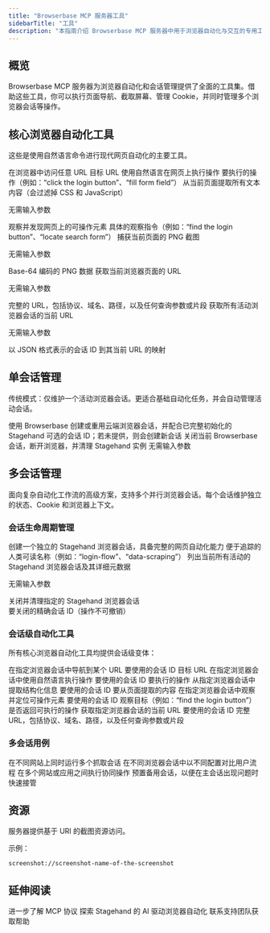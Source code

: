 ```yaml
---
title: "Browserbase MCP 服务器工具"
sidebarTitle: "工具"
description: "本指南介绍 Browserbase MCP 服务器中用于浏览器自动化与交互的专用工具。"
---
```


## 概览

Browserbase MCP 服务器为浏览器自动化和会话管理提供了全面的工具集。借助这些工具，你可以执行页面导航、截取屏幕、管理 Cookie，并同时管理多个浏览器会话等操作。

## 核心浏览器自动化工具

这些是使用自然语言命令进行现代网页自动化的主要工具。

<Accordion title="browserbase_stagehand_navigate">
在浏览器中访问任意 URL

<ParamField path="url" type="string" required>
  目标 URL
</ParamField>
</Accordion>

<Accordion title="browserbase_stagehand_act">
使用自然语言在网页上执行操作

<ParamField path="action" type="string" required>
  要执行的操作（例如：“click the login button”、“fill form field”）
</ParamField>

</Accordion>

<Accordion title="browserbase_stagehand_extract">
从当前页面提取所有文本内容（会过滤掉 CSS 和 JavaScript）

<Info>无需输入参数</Info>
</Accordion>

<Accordion title="browserbase_stagehand_observe">
观察并发现网页上的可操作元素

<ParamField path="instruction" type="string" required>
  具体的观察指令（例如：“find the login button”、“locate search form”）
</ParamField>

</Accordion>

<Accordion title="browserbase_screenshot">
捕获当前页面的 PNG 截图

<Info>无需输入参数</Info>

<ResponseField name="image" type="string">
  Base-64 编码的 PNG 数据
</ResponseField>
</Accordion>

<Accordion title="browserbase_stagehand_get_url">
获取当前浏览器页面的 URL

<Info>无需输入参数</Info>

<ResponseField name="url" type="string">
  完整的 URL，包括协议、域名、路径，以及任何查询参数或片段
</ResponseField>
</Accordion>

<Accordion title="browserbase_stagehand_get_all_urls">
获取所有活动浏览器会话的当前 URL

<Info>无需输入参数</Info>

<ResponseField name="sessionUrls" type="object">
  以 JSON 格式表示的会话 ID 到其当前 URL 的映射
</ResponseField>
</Accordion>

## 单会话管理

传统模式：仅维护一个活动浏览器会话。更适合基础自动化任务，并会自动管理活动会话。

<Accordion title="browserbase_session_create">
使用 Browserbase 创建或重用云端浏览器会话，并配合已完整初始化的 Stagehand
<ParamField path="sessionId" type="string">
  可选的会话 ID；若未提供，则会创建新会话
</ParamField>
</Accordion>

<Accordion title="browserbase_session_close">
关闭当前 Browserbase 会话，断开浏览器，并清理 Stagehand 实例
<Info>无需输入参数</Info>
</Accordion>

## 多会话管理

面向复杂自动化工作流的高级方案，支持多个并行浏览器会话。每个会话维护独立的状态、Cookie 和浏览器上下文。

### 会话生命周期管理

<Accordion title="multi_browserbase_stagehand_session_create">
创建一个独立的 Stagehand 浏览器会话，具备完整的网页自动化能力

<ParamField path="name" type="string">
  便于追踪的人类可读名称（例如：“login-flow”、“data-scraping”）
</ParamField>
</Accordion>

<Accordion title="multi_browserbase_stagehand_session_list">
列出当前所有活动的 Stagehand 浏览器会话及其详细元数据

<Info>无需输入参数</Info>

</Accordion>

<Accordion title="multi_browserbase_stagehand_session_close">
关闭并清理指定的 Stagehand 浏览器会话

<ParamField path="sessionId" type="string" required>
  要关闭的精确会话 ID（操作不可撤销）
</ParamField>
</Accordion>

### 会话级自动化工具

所有核心浏览器自动化工具均提供会话级变体：

<Accordion title="multi_browserbase_stagehand_navigate_session">
在指定浏览器会话中导航到某个 URL

<ParamField path="sessionId" type="string" required>
  要使用的会话 ID
</ParamField>

<ParamField path="url" type="string" required>
  目标 URL
</ParamField>
</Accordion>

<Accordion title="multi_browserbase_stagehand_act_session">
在指定浏览器会话中使用自然语言执行操作

<ParamField path="sessionId" type="string" required>
  要使用的会话 ID
</ParamField>

<ParamField path="action" type="string" required>
  要执行的操作
</ParamField>

</Accordion>

<Accordion title="multi_browserbase_stagehand_extract_session">
从指定浏览器会话中提取结构化信息

<ParamField path="sessionId" type="string" required>
  要使用的会话 ID
</ParamField>

<ParamField path="instruction" type="string" required>
  要从页面提取的内容
</ParamField>
</Accordion>

<Accordion title="multi_browserbase_stagehand_observe_session">
在指定浏览器会话中观察并定位可操作元素

<ParamField path="sessionId" type="string" required>
  要使用的会话 ID
</ParamField>

<ParamField path="instruction" type="string" required>
  观察目标（例如：“find the login button”）
</ParamField>

<ParamField path="returnAction" type="boolean">
  是否返回可执行的操作
</ParamField>
</Accordion>

<Accordion title="multi_browserbase_stagehand_get_url_session">
获取指定浏览器会话的当前 URL

<ParamField path="sessionId" type="string" required>
  要使用的会话 ID
</ParamField>

<ResponseField name="url" type="string">
  完整 URL，包括协议、域名、路径，以及任何查询参数或片段
</ResponseField>
</Accordion>

### 多会话用例

<CardGroup cols={2}>
  <Card title="Parallel Data Collection" icon="globe">
    在不同网站上同时运行多个抓取会话
  </Card>
  
  <Card title="A/B Testing" icon="flask">
    在不同浏览器会话中以不同配置对比用户流程
  </Card>
  
  <Card title="Cross-Site Operations" icon="link">
    在多个网站或应用之间执行协同操作
  </Card>
  
  <Card title="Backup Sessions" icon="shield">
    预置备用会话，以便在主会话出现问题时快速接管
  </Card>
</CardGroup>

## 资源

<Card title="截图资源" icon="camera">
  服务器提供基于 URI 的截图资源访问。 

  示例： 
  ```
  screenshot://screenshot-name-of-the-screenshot
  ```

</Card>

## 延伸阅读

<CardGroup cols={3}>
<Card title="Model Context Protocol (MCP) 文档" icon="book" href="https://modelcontextprotocol.io/introduction">
进一步了解 MCP 协议
</Card>

<Card title="Stagehand 文档" icon="robot" href="https://docs.stagehand.dev/">
探索 Stagehand 的 AI 驱动浏览器自动化
</Card>

<Card title="支持" icon="headset" href="mailto:support@browserbase.com">
联系支持团队获取帮助
</Card>
</CardGroup>